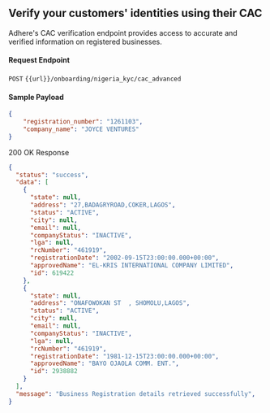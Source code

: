 ## Verify your customers' identities using their CAC 

Adhere's CAC verification endpoint provides access to accurate and verified information on registered businesses.

#### Request Endpoint

`POST` `{{url}}/onboarding/nigeria_kyc/cac_advanced`


#### Sample Payload
``` json
{    
    "registration_number": "1261103",
    "company_name": "JOYCE VENTURES"
}
```

200 OK Response

``` json
{
  "status": "success",
  "data": [
    {
      "state": null,
      "address": "27,BADAGRYROAD,COKER,LAGOS",
      "status": "ACTIVE",
      "city": null,
      "email": null,
      "companyStatus": "INACTIVE",
      "lga": null,
      "rcNumber": "461919",
      "registrationDate": "2002-09-15T23:00:00.000+00:00",
      "approvedName": "EL-KRIS INTERNATIONAL COMPANY LIMITED",
      "id": 619422
    },
    {
      "state": null,
      "address": "ONAFOWOKAN ST  , SHOMOLU,LAGOS",
      "status": "ACTIVE",
      "city": null,
      "email": null,
      "companyStatus": "INACTIVE",
      "lga": null,
      "rcNumber": "461919",
      "registrationDate": "1981-12-15T23:00:00.000+00:00",
      "approvedName": "BAYO OJAOLA COMM. ENT.",
      "id": 2938882
    }
  ],
  "message": "Business Registration details retrieved successfully",
}
```